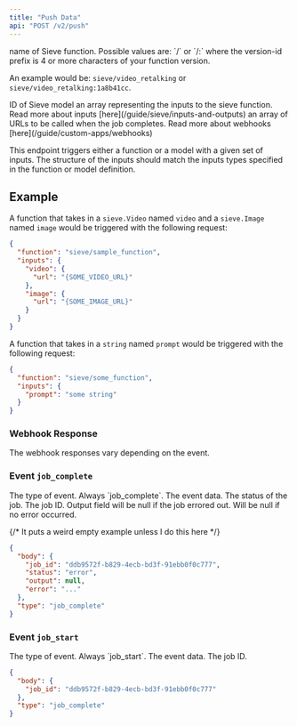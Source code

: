 ```yaml
---
title: "Push Data"
api: "POST /v2/push"
---
```


<ParamField body="function" type="string">
  name of Sieve function. Possible values are: `<organization-name>/<function-name>` or `<organization-name>/<function-name>:<version-id-prefix>` where the version-id prefix is 4 or more characters of your function version.

  An example would be: `sieve/video_retalking` or `sieve/video_retalking:1a8b41cc`.
</ParamField>

<ParamField body="id" type="string">
  ID of Sieve model
</ParamField>

<ParamField body="inputs" type="dict" required>
  an array representing the inputs to the sieve function. Read more about inputs [here](/guide/sieve/inputs-and-outputs)
</ParamField>


<ParamField body="webhook_urls" type="array">
  an array of URLs to be called when the job completes. Read more about webhooks [here](/guide/custom-apps/webhooks)
</ParamField>

This endpoint triggers either a function or a model with a given set of inputs. The structure of the inputs should match the inputs types specified in the function or model definition.

## Example
A function that takes in a `sieve.Video` named `video` and a `sieve.Image` named `image` would be triggered with the following request:
```json
{
  "function": "sieve/sample_function",
  "inputs": {
    "video": {
      "url": "{SOME_VIDEO_URL}"
    },
    "image": {
      "url": "{SOME_IMAGE_URL}"
    }
  }
}
```

A function that takes in a `string` named `prompt` would be triggered with the following request:
```json
{
  "function": "sieve/some_function",
  "inputs": {
    "prompt": "some string"
  }
}
```

### Webhook Response

The webhook responses vary depending on the event.

### Event `job_complete`

<ResponseField name="type" type="string">
The type of event. Always `job_complete`.
</ResponseField>
<ResponseField name="body" type="object">
The event data.
<ResponseField name="status" type="string">
The status of the job.
</ResponseField>
<ResponseField name="job_id" type="string">
The job ID.
</ResponseField>
<ResponseField name="output" type="object">
Output field will be null if the job errored out.
<Expandable title="properties">
<Snippet file="output.mdx" />
</Expandable>
</ResponseField>
<ResponseField name="error" type="string">
Will be null if no error occurred.
</ResponseField>
</ResponseField>

{/* It puts a weird empty example unless I do this here */} 
<ResponseExample>
</ResponseExample>

```json Event: Job Completed
{
  "body": {
    "job_id": "ddb9572f-b829-4ecb-bd3f-91ebb0f0c777",
    "status": "error",
    "output": null,
    "error": "..."
  },
  "type": "job_complete"
}
```

### Event `job_start`

<ResponseField name="type" type="string">
The type of event. Always `job_start`.
</ResponseField>
<ResponseField name="body" type="object">
The event data.
<ResponseField name="job_id" type="string">
The job ID.
</ResponseField>
</ResponseField>

```json Event: Job Started
{
  "body": {
    "job_id": "ddb9572f-b829-4ecb-bd3f-91ebb0f0c777"
  },
  "type": "job_complete"
}
```
